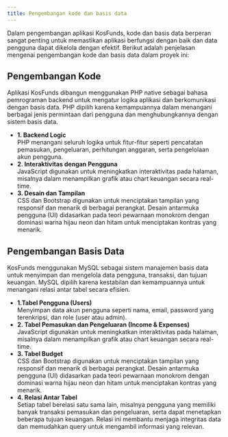 ```yaml
---
title: Pengembangan kode dan basis data
---
```


Dalam pengembangan aplikasi KosFunds, kode dan basis data berperan sangat penting untuk memastikan aplikasi berfungsi dengan baik dan data pengguna dapat dikelola dengan efektif. Berikut adalah penjelasan mengenai pengembangan kode dan basis data dalam proyek ini:

## Pengembangan Kode 
Aplikasi KosFunds dibangun menggunakan PHP native sebagai bahasa pemrograman backend untuk mengatur logika aplikasi dan berkomunikasi dengan basis data. PHP dipilih karena kemampuannya dalam menangani berbagai jenis permintaan dari pengguna dan menghubungkannya dengan sistem basis data.

- **1. Backend Logic**  
       PHP menangani seluruh logika untuk fitur-fitur seperti pencatatan pemasukan, pengeluaran, perhitungan anggaran, serta pengelolaan akun pengguna.
- **2. Interaktivitas dengan Pengguna**  
       JavaScript digunakan untuk meningkatkan interaktivitas pada halaman, misalnya dalam menampilkan grafik atau chart keuangan secara real-time.
- **3. Desain dan Tampilan**  
       CSS dan Bootstrap digunakan untuk menciptakan tampilan yang responsif dan menarik di berbagai perangkat. Desain antarmuka pengguna (UI) didasarkan pada teori pewarnaan monokrom dengan dominasi warna hijau neon dan hitam untuk menciptakan kontras yang menarik.

## Pengembangan Basis Data
KosFunds menggunakan MySQL sebagai sistem manajemen basis data untuk menyimpan dan mengelola data pengguna, transaksi, dan tujuan keuangan. MySQL dipilih karena kestabilan dan kemampuannya untuk menangani relasi antar tabel secara efisien.

- **1.Tabel Pengguna (Users)**  
    Menyimpan data akun pengguna seperti nama, email, password yang terenkripsi, dan role (user atau admin).
- **2. Tabel Pemasukan dan Pengeluaran (Income & Expenses)**  
    JavaScript digunakan untuk meningkatkan interaktivitas pada halaman, misalnya dalam menampilkan grafik atau chart keuangan secara real-time.
- **3. Tabel Budget**  
    CSS dan Bootstrap digunakan untuk menciptakan tampilan yang responsif dan menarik di berbagai perangkat. Desain antarmuka pengguna (UI) didasarkan pada teori pewarnaan monokrom dengan dominasi warna hijau neon dan hitam untuk menciptakan kontras yang menarik.
- **4. Relasi Antar Tabel**  
    Setiap tabel berelasi satu sama lain, misalnya pengguna yang memiliki banyak transaksi pemasukan dan pengeluaran, serta dapat menetapkan beberapa tujuan keuangan. Relasi ini membantu menjaga integritas data dan memudahkan query untuk mengambil informasi yang relevan.